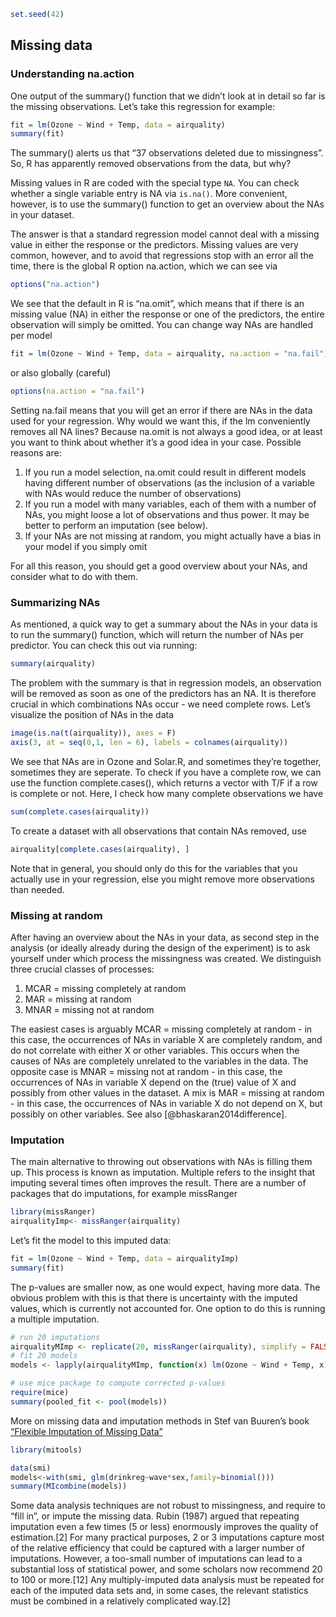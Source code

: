 ```r
set.seed(42)
```

## Missing data

### Understanding na.action

One output of the summary() function that we didn't look at in detail so far is the missing observations. Let's take this regression for example:

```r
fit = lm(Ozone ~ Wind + Temp, data = airquality)
summary(fit)
```

The summary() alerts us that "37 observations deleted due to missingness". So, R has apparently removed observations from the data, but why?

::: callout-note
Missing values in R are coded with the special type `NA`. You can check whether a single variable entry is NA via `is.na()`. More convenient, however, is to use the summary() function to get an overview about the NAs in your dataset.
:::

The answer is that a standard regression model cannot deal with a missing value in either the response or the predictors. Missing values are very common, however, and to avoid that regressions stop with an error all the time, there is the global R option na.action, which we can see via

```r
options("na.action")
```

We see that the default in R is "na.omit", which means that if there is an missing value (NA) in either the response or one of the predictors, the entire observation will simply be omitted. You can change way NAs are handled per model

```r
fit = lm(Ozone ~ Wind + Temp, data = airquality, na.action = "na.fail")
```

or also globally (careful)

```r
options(na.action = "na.fail")
```

Setting na.fail means that you will get an error if there are NAs in the data used for your regression. Why would we want this, if the lm conveniently removes all NA lines? Because na.omit is not always a good idea, or at least you want to think about whether it's a good idea in your case. Possible reasons are:

1.  If you run a model selection, na.omit could result in different models having different number of observations (as the inclusion of a variable with NAs would reduce the number of observations)
2.  If you run a model with many variables, each of them with a number of NAs, you might loose a lot of observations and thus power. It may be better to perform an imputation (see below).
3.  If your NAs are not missing at random, you might actually have a bias in your model if you simply omit

For all this reason, you should get a good overview about your NAs, and consider what to do with them.

### Summarizing NAs

As mentioned, a quick way to get a summary about the NAs in your data is to run the summary() function, which will return the number of NAs per predictor. You can check this out via running:

```r
summary(airquality)
```

The problem with the summary is that in regression models, an observation will be removed as soon as one of the predictors has an NA. It is therefore crucial in which combinations NAs occur - we need complete rows. Let's visualize the position of NAs in the data

```r
image(is.na(t(airquality)), axes = F)
axis(3, at = seq(0,1, len = 6), labels = colnames(airquality))
```

We see that NAs are in Ozone and Solar.R, and sometimes they're together, sometimes they are seperate. To check if you have a complete row, we can use the function complete.cases(), which returns a vector with T/F if a row is complete or not. Here, I check how many complete observations we have

```r
sum(complete.cases(airquality))
```

To create a dataset with all observations that contain NAs removed, use

```r
airquality[complete.cases(airquality), ]
```

Note that in general, you should only do this for the variables that you actually use in your regression, else you might remove more observations than needed.

### Missing at random

After having an overview about the NAs in your data, as second step in the analysis (or ideally already during the design of the experiment) is to ask yourself under which process the missingness was created. We distinguish three crucial classes of processes:

1.  MCAR = missing completely at random
2.  MAR = missing at random
3.  MNAR = missing not at random

The easiest cases is arguably MCAR = missing completely at random - in this case, the occurrences of NAs in variable X are completely random, and do not correlate with either X or other variables. This occurs when the causes of NAs are completely unrelated to the variables in the data. The opposite case is MNAR = missing not at random - in this case, the occurrences of NAs in variable X depend on the (true) value of X and possibly from other values in the dataset. A mix is MAR = missing at random - in this case, the occurrences of NAs in variable X do not depend on X, but possibly on other variables. See also [@bhaskaran2014difference].

### Imputation

The main alternative to throwing out observations with NAs is filling them up. This process is known as imputation. Multiple refers to the insight that imputing several times often improves the result. There are a number of packages that do imputations, for example missRanger

```r
library(missRanger)
airqualityImp<- missRanger(airquality)
```

Let's fit the model to this imputed data:

```r
fit = lm(Ozone ~ Wind + Temp, data = airqualityImp)
summary(fit)
```

The p-values are smaller now, as one would expect, having more data. The obvious problem with this is that there is uncertainty with the imputed values, which is currently not accounted for. One option to do this is running a multiple imputation.

```r
# run 20 imputations
airqualityMImp <- replicate(20, missRanger(airquality), simplify = FALSE)
# fit 20 models
models <- lapply(airqualityMImp, function(x) lm(Ozone ~ Wind + Temp, x))

# use mice package to compute corrected p-values
require(mice)
summary(pooled_fit <- pool(models)) 
```

More on missing data and imputation methods in Stef van Buuren's book ["Flexible Imputation of Missing Data"](https://stefvanbuuren.name/fimd/)

```r
library(mitools)

data(smi)
models<-with(smi, glm(drinkreg~wave*sex,family=binomial()))
summary(MIcombine(models))
```

Some data analysis techniques are not robust to missingness, and require to "fill in", or impute the missing data. Rubin (1987) argued that repeating imputation even a few times (5 or less) enormously improves the quality of estimation.\[2\] For many practical purposes, 2 or 3 imputations capture most of the relative efficiency that could be captured with a larger number of imputations. However, a too-small number of imputations can lead to a substantial loss of statistical power, and some scholars now recommend 20 to 100 or more.\[12\] Any multiply-imputed data analysis must be repeated for each of the imputed data sets and, in some cases, the relevant statistics must be combined in a relatively complicated way.\[2\]
